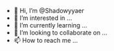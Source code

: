 - 👋 Hi, I’m @Shadowyyaer
- 👀 I’m interested in ...
- 🌱 I’m currently learning ...
- 💞️ I’m looking to collaborate on ...
- 📫 How to reach me ...

<!---
Shadowyyaer/Shadowyyaer is a ✨ special ✨ repository because its `README.md` (this file) appears on your GitHub profile.
You can click the Preview link to take a look at your changes.
--->
